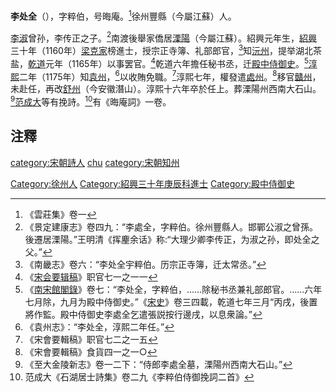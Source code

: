 '''李处全'''（{{bd|1131年||1189年}}），字粹伯，号晦庵。<ref>《雲莊集》卷一</ref>徐州豐縣（今屬江蘇）人。

[[李淑|李淑]]曾孙，李传正之子。<ref>《景定建康志》卷四九：“李處全，字粹伯。徐州豐縣人。邯鄲公淑之曾孫。後遷居溧陽。”王明清《挥麈余话》称:“大理少卿李传正，为淑之孙，即处全之父。”</ref>南渡後舉家僑居[[溧陽|溧陽]]（今屬江蘇）。紹興元年生，[[紹興|紹興]]三十年（1160年）[[梁克家|梁克家]]榜進士，授宗正寺簿、礼部郎官，<ref>《南畿志》卷六：“李处全宇粹伯。历宗正寺簿，迁太常丞。”</ref>知[[沅州|沅州]]，提举湖北茶盐，[[乾道_(南宋)|乾道]]元年（1165年）以事罢官。<ref>《[[宋会要辑稿|宋会要辑稿]]》职官七一之一一</ref>乾道六年擔任秘书丞，迁[[殿中侍御史|殿中侍御史]]。<ref>《[[南宋館閣錄|南宋館閣錄]]》卷七：“李处全，字粹伯，……除秘书丞兼礼部郎官。……六年七月除，九月为殿中侍御史。”《[[宋史|宋史]]》卷三四載，乾道七年三月“丙戌，後置將作監。殿中侍御史李處全乞遣張説按行邊戌，以息衆論。”</ref>[[淳熙|淳熙]]二年（1175年）知[[袁州|袁州]]，<ref>《袁州志》：“李处全，淳熙二年任。”</ref>以收賄免職。<ref>《宋會要輯稿》职官七二之一五</ref>淳熙七年，權發遣[[處州|處州]]。<ref>《宋會要輯稿》食貨四一之一○</ref>移官[[贛州|贛州]]，未赴任，再改[[舒州|舒州]]（今安徽潛山）。淳熙十六年卒於任上。葬溧陽州西南大石山。<ref>《至大金陵新志》卷一二下：“侍郎李處全墓，溧陽州西南大石山。”</ref>[[范成大|范成大]]等有挽詩。<ref>范成大《石湖居士詩集》卷二九《李粹伯侍御挽詞二首》</ref>有《晦庵詞》一卷。

==注釋==
{{reflist|2}}
{{宋朝人物小作品}}
{{DEFAULTSORT:li chuquan}}
[[category:宋朝詩人|category:宋朝詩人]]
[[cat:李姓|chu]]
[[Category:徐州人|Category:徐州人]]
[[Category:紹興三十年庚辰科進士|Category:紹興三十年庚辰科進士]]
[[Category:殿中侍御史|Category:殿中侍御史]]
[[category:宋朝知州|category:宋朝知州]]